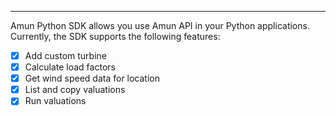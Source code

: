 
<HomePageHeader/>

---

Amun Python SDK allows you use Amun API in your Python applications. Currently, the SDK supports the following features:
- [x] Add custom turbine
- [x] Calculate load factors
- [x] Get wind speed data for location
- [x] List and copy valuations
- [x] Run valuations